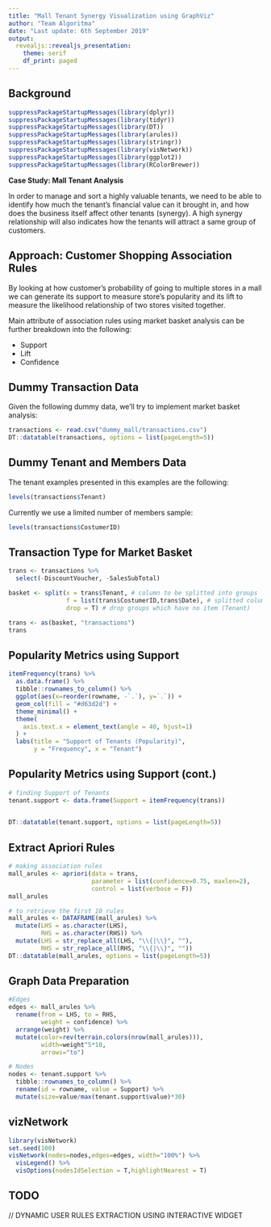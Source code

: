 ```yaml
---
title: "Mall Tenant Synergy Visualization using GraphViz"
author: "Team Algoritma"
date: "Last update: 6th September 2019"
output: 
  revealjs::revealjs_presentation:
    theme: serif
    df_print: paged
---
```


## Background

```r
suppressPackageStartupMessages(library(dplyr))
suppressPackageStartupMessages(library(tidyr))
suppressPackageStartupMessages(library(DT))
suppressPackageStartupMessages(library(arules))
suppressPackageStartupMessages(library(stringr))
suppressPackageStartupMessages(library(visNetwork))
suppressPackageStartupMessages(library(ggplot2))
suppressPackageStartupMessages(library(RColorBrewer))
```

**Case Study: Mall Tenant Analysis**

In order to manage and sort a highly valuable tenants, we need to be able to identify how much the tenant’s financial value can it brought in, and how does the business itself affect other tenants (synergy). A high synergy relationship will also indicates how the tenants will attract a same group of customers.

## Approach: Customer Shopping Association Rules

By looking at how customer’s probability of going to multiple stores in a mall we can generate its support to measure store’s popularity and its lift to measure the likelihood relationship of two stores visited together.

Main attribute of association rules using market basket analysis can be further breakdown into the following:  

- Support    
- Lift  
- Confidence  

## Dummy Transaction Data


Given the following dummy data, we'll try to implement market basket analysis:

```r
transactions <- read.csv("dummy_mall/transactions.csv")
DT::datatable(transactions, options = list(pageLength=5))
```

## Dummy Tenant and Members Data

The tenant examples presented in this examples are the following:

```r
levels(transactions$Tenant)
```

Currently we use a limited number of members sample:

```r
levels(transactions$CostumerID)
```

## Transaction Type for Market Basket

```r
trans <- transactions %>% 
  select(-DiscountVoucher, -SalesSubTotal)

basket <- split(x = trans$Tenant, # column to be splitted into groups
                f = list(trans$CostumerID,trans$Date), # splitted column to be grouped by..
                drop = T) # drop groups which have no item (Tenant)

trans <- as(basket, "transactions")
trans
```

## Popularity Metrics using Support

```r
itemFrequency(trans) %>% 
  as.data.frame() %>% 
  tibble::rownames_to_column() %>% 
  ggplot(aes(x=reorder(rowname, -`.`), y=`.`)) +
  geom_col(fill = "#d63d2d") +
  theme_minimal() +
  theme(
    axis.text.x = element_text(angle = 40, hjust=1)
  ) +
  labs(title = "Support of Tenants (Popularity)",
       y = "Frequency", x = "Tenant")
```

## Popularity Metrics using Support (cont.)

```r
# finding Support of Tenants
tenant.support <- data.frame(Support = itemFrequency(trans))
  

DT::datatable(tenant.support, options = list(pageLength=5))
```

## Extract Apriori Rules

```r
# making association rules
mall_arules <- apriori(data = trans,
                       parameter = list(confidence=0.75, maxlen=2),
                       control = list(verbose = F))
mall_arules
```

```r
# to retrieve the first 10 rules
mall_arules <- DATAFRAME(mall_arules) %>%
  mutate(LHS = as.character(LHS),
         RHS = as.character(RHS)) %>% 
  mutate(LHS = str_replace_all(LHS, "\\{|\\}", ""),
         RHS = str_replace_all(RHS, "\\{|\\}", ""))
DT::datatable(mall_arules, options = list(pageLength=5))
```

## Graph Data Preparation

```r
#Edges
edges <- mall_arules %>% 
  rename(from = LHS, to = RHS,
         weight = confidence) %>% 
  arrange(weight) %>% 
  mutate(color=rev(terrain.colors(nrow(mall_arules))),
         width=weight^5*10,
         arrows="to")

# Nodes
nodes <- tenant.support %>% 
  tibble::rownames_to_column() %>% 
  rename(id = rowname, value = Support) %>% 
  mutate(size=value/max(tenant.support$value)*30)
```

## vizNetwork

```r
library(visNetwork)
set.seed(100)
visNetwork(nodes=nodes,edges=edges, width="100%") %>% 
  visLegend() %>% 
  visOptions(nodesIdSelection = T,highlightNearest = T) 
```

## TODO

// DYNAMIC USER RULES EXTRACTION USING INTERACTIVE WIDGET